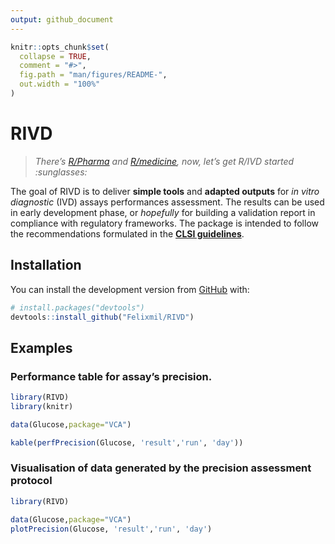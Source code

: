 ```yaml
---
output: github_document
---
```


<!-- README.md is generated from README.Rmd. Please edit that file -->

```r
knitr::opts_chunk$set(
  collapse = TRUE,
  comment = "#>",
  fig.path = "man/figures/README-",
  out.width = "100%"
)
```
# RIVD

<!-- badges: start -->
<!-- badges: end -->

>*There's [R/Pharma](http://rinpharma.com) and [R/medicine](https://r-medicine.com), now, let's get R/IVD started :sunglasses:*

The goal of RIVD is to deliver **simple tools** and **adapted outputs** for *in
vitro diagnostic* (IVD) assays performances assessment. The results can be
used in early development phase, or *hopefully* for building a validation report in 
compliance with regulatory frameworks. The package is intended to follow the
recommendations formulated in the **[CLSI guidelines](https://clsi.org)**.

## Installation

<!-- You can install the released version of RIVD from [CRAN](https://CRAN.R-project.org) with: -->

<!-- ``` r -->
<!-- install.packages("RIVD") -->
<!-- ``` -->

You can install the development version from [GitHub](https://github.com/) with:

``` r
# install.packages("devtools")
devtools::install_github("Felixmil/RIVD")
```

## Examples

### Performance table for assay’s precision.

```r
library(RIVD)
library(knitr)

data(Glucose,package="VCA")

kable(perfPrecision(Glucose, 'result','run', 'day'))
```

### Visualisation of data generated by the precision assessment protocol
```r
library(RIVD)

data(Glucose,package="VCA")
plotPrecision(Glucose, 'result','run', 'day')
```

